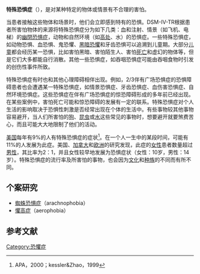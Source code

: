 {{medical}}
{{NoteTA
|T= zh-cn:特殊恐惧症; zh-hant:特殊恐懼症;zh-sg:特定对象畏惧症
|1= zh-cn:特殊恐惧症; zh-hant:特殊恐懼症;zh-sg:特定对象畏惧症
}}
'''特殊恐惧症'''（{{lang-en|specific phobia}}），是对某种特定的物体或情景有不合理的害怕。

当患者接触这些物体和场景时，他们会立即感到特有的恐惧。DSM-IV-TR根据患者所害怕物体的来源将特殊恐惧症分为如下几类：血和注射、情景（如飞机、电梯）的[[幽閉恐惧症|幽閉恐惧症]]，动物和自然环境（如[[懼高症|高处]]、水）的恐惧症。一些特殊恐惧症，如动物恐惧、血恐惧、鬼恐懼、[[黑暗恐懼症|黑暗恐懼]]和牙齿恐惧可以追溯到儿童期。大部分[[儿童|儿童]]都会经历某一恐惧，比如害怕黑暗、害怕陌生人、害怕[[死亡|死亡]]和虚幻的物体等，但是它们大多都能自行消散。其他一些恐惧症，如吞咽恐惧症可能由吞咽食物时引发的创伤性事件所致。

特殊恐惧症有时也和其他心理障碍相伴出现。例如，2/3伴有广场恐惧症的恐惧障碍患者也会遭遇某一特殊恐惧症，如情景恐惧症、牙齿恐惧症、血伤害恐惧症、自然环境恐惧症。这些恐惧症在伴有广场恐惧症的惊恐障碍形成的多年前已经出现。在某些案例中，害怕死亡可能和惊恐障碍的发展有一定的联系。特殊恐惧症对个人生活的影响取决于恐惧性刺激是否经常出现在个体的生活中。有些事物较其他事物容易避开，当人们所害怕的[[狗|狗]]、[[昆虫|昆虫]]或[[水|水]]这些常见的事物时，想要避开就要煞费苦心，而且可能大大地限制了他们的活动。

[[美国|美国]]每年有9%的人有特殊恐惧症的症状<ref>APA，2000；kessler&Zhao，1999</ref>。在一个人一生中的某段时间，可能有11%的人发展为此症。美国、[[加拿大|加拿大]]和[[欧洲|欧洲]]的研究发现，此症的[[女性|女性]]患者数量超过[[男性|男性]]，其比率为2：1，并且女性较早地发展为恐惧症状（女性：10岁，男性：14岁）。特殊恐惧症的流行率及所害怕的事物，也会因为[[文化|文化]]和[[种族|种族]]的不同而有所不同。

== 个案研究 ==
*[[蜘蛛恐惧症|蜘蛛恐惧症]]（arachnophobia）
*[[懼高症|懼高症]]（aerophobia）

== 参考文献 ==
<div class="references-small">
<references></references>
</div>

{{ICD-10-F|selected = 神經性壓力}}

[[Category:恐懼症|Category:恐懼症]]